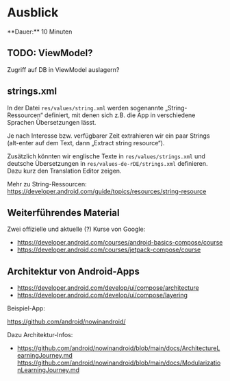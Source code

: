 
# Ausblick

<Callout>
  **Dauer:** 10 Minuten
</Callout>

## TODO: ViewModel?

Zugriff auf DB in ViewModel auslagern?

## strings.xml

In der Datei `res/values/string.xml` werden
sogenannte „String-Ressourcen“ definiert, mit
denen sich z.B. die App in verschiedene Sprachen 
Übersetzungen lässt. 

Je nach Interesse bzw. verfügbarer Zeit extrahieren wir ein
paar Strings (alt-enter auf dem Text, dann „Extract string resource“).

Zusätzlich könnten wir englische Texte in `res/values/strings.xml` und
deutsche Übersetzungen in `res/values-de-rDE/strings.xml` definieren. 
Dazu kurz den Translation Editor zeigen.

Mehr zu String-Ressourcen: 
https://developer.android.com/guide/topics/resources/string-resource

## Weiterführendes Material

Zwei offizielle und aktuelle (?) Kurse von Google:

- https://developer.android.com/courses/android-basics-compose/course
- https://developer.android.com/courses/jetpack-compose/course

## Architektur von Android-Apps

- https://developer.android.com/develop/ui/compose/architecture
- https://developer.android.com/develop/ui/compose/layering

Beispiel-App:

https://github.com/android/nowinandroid/

Dazu Architektur-Infos: 

- https://github.com/android/nowinandroid/blob/main/docs/ArchitectureLearningJourney.md
https://github.com/android/nowinandroid/blob/main/docs/ModularizationLearningJourney.md

